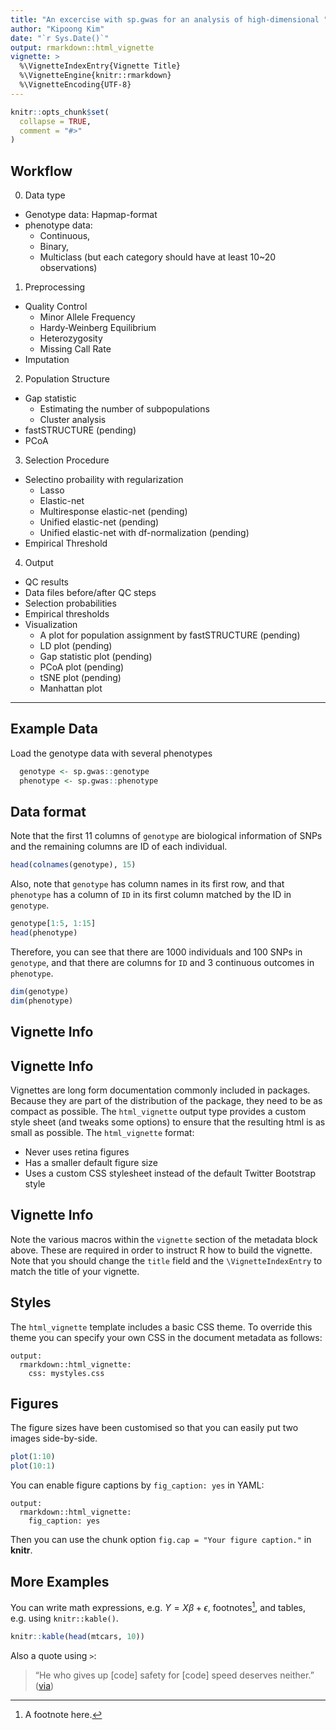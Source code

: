 ```yaml
---
title: "An excercise with sp.gwas for an analysis of high-dimensional "
author: "Kipoong Kim"
date: "`r Sys.Date()`"
output: rmarkdown::html_vignette
vignette: >
  %\VignetteIndexEntry{Vignette Title}
  %\VignetteEngine{knitr::rmarkdown}
  %\VignetteEncoding{UTF-8}
---
```


```r
knitr::opts_chunk$set(
  collapse = TRUE,
  comment = "#>"
)
```




## Workflow

0. Data type
  - Genotype data: Hapmap-format
  - phenotype data: 
    * Continuous, 
    * Binary, 
    * Multiclass (but each category should have at least 10~20 observations)
1. Preprocessing
  - Quality Control
    * Minor Allele Frequency
    * Hardy-Weinberg Equilibrium
    * Heterozygosity
    * Missing Call Rate
  - Imputation
2. Population Structure
  - Gap statistic
    * Estimating the number of subpopulations
    * Cluster analysis
  - fastSTRUCTURE (pending)
  - PCoA
3. Selection Procedure
  - Selectino probaility with regularization
    * Lasso
    * Elastic-net
    * Multiresponse elastic-net (pending)
    * Unified elastic-net (pending)
    * Unified elastic-net with df-normalization (pending)
  - Empirical Threshold
4. Output
  - QC results
  - Data files before/after QC steps
  - Selection probabilities
  - Empirical thresholds
  - Visualization
    * A plot for population assignment by fastSTRUCTURE (pending)
    * LD plot (pending)
    * Gap statistic plot (pending)
    * PCoA plot (pending)
    * tSNE plot (pending)
    * Manhattan plot

----

## Example Data

Load the genotype data with several phenotypes
```r
  genotype <- sp.gwas::genotype
  phenotype <- sp.gwas::phenotype
```


## Data format

Note that the first 11 columns of `genotype` are biological information of SNPs and the remaining columns are ID of each individual.
```r
head(colnames(genotype), 15)
```

Also, note that `genotype` has column names in its first row, and that `phenotype` has a column of `ID` in its first column matched by the ID in `genotype`.
```r
genotype[1:5, 1:15]
head(phenotype)
```

Therefore, you can see that there are 1000 individuals and 100 SNPs in `genotype`, and that there are columns for `ID` and 3 continuous outcomes in `phenotype`.
```r
dim(genotype)
dim(phenotype)
```











## Vignette Info






## Vignette Info


Vignettes are long form documentation commonly included in packages. Because they are part of the distribution of the package, they need to be as compact as possible. The `html_vignette` output type provides a custom style sheet (and tweaks some options) to ensure that the resulting html is as small as possible. The `html_vignette` format:

- Never uses retina figures
- Has a smaller default figure size
- Uses a custom CSS stylesheet instead of the default Twitter Bootstrap style

## Vignette Info

Note the various macros within the `vignette` section of the metadata block above. These are required in order to instruct R how to build the vignette. Note that you should change the `title` field and the `\VignetteIndexEntry` to match the title of your vignette.

## Styles

The `html_vignette` template includes a basic CSS theme. To override this theme you can specify your own CSS in the document metadata as follows:

    output: 
      rmarkdown::html_vignette:
        css: mystyles.css

## Figures

The figure sizes have been customised so that you can easily put two images side-by-side. 

```r
plot(1:10)
plot(10:1)
```

You can enable figure captions by `fig_caption: yes` in YAML:

    output:
      rmarkdown::html_vignette:
        fig_caption: yes

Then you can use the chunk option `fig.cap = "Your figure caption."` in **knitr**.

## More Examples

You can write math expressions, e.g. $Y = X\beta + \epsilon$, footnotes^[A footnote here.], and tables, e.g. using `knitr::kable()`.

```r
knitr::kable(head(mtcars, 10))
```

Also a quote using `>`:

> "He who gives up [code] safety for [code] speed deserves neither."
([via](https://twitter.com/hadleywickham/status/504368538874703872))
